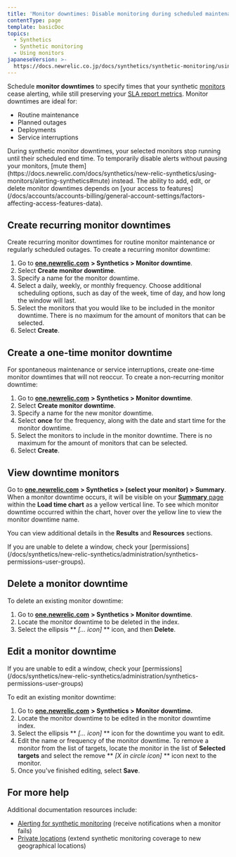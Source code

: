 ```yaml
---
title: 'Monitor downtimes: Disable monitoring during scheduled maintenance times'
contentType: page
template: basicDoc
topics:
  - Synthetics
  - Synthetic monitoring
  - Using monitors
japaneseVersion: >-
  https://docs.newrelic.co.jp/docs/synthetics/synthetic-monitoring/using-monitors/monitor-downtimes-disable-monitoring-during-scheduled-maintenance-times
---
```


Schedule **monitor downtimes** to specify times that your synthetic [monitors](/docs/synthetics/new-relic-synthetics/using-monitors/add-edit-monitors#types-monitors) cease alerting, while still preserving your [SLA report metrics](/docs/synthetics/new-relic-synthetics/pages/synthetics-sla-report-aggregate-monitor-metrics). Monitor downtimes are ideal for:

* Routine maintenance
* Planned outages
* Deployments
* Service interruptions

<Callout variant="important">
  During synthetic monitor downtimes, your selected monitors stop running until their scheduled end time. To temporarily disable alerts without pausing your monitors, [mute them](https://docs.newrelic.com/docs/synthetics/new-relic-synthetics/using-monitors/alerting-synthetics#mute) instead.
</Callout>

<Callout variant="tip">
  The ability to add, edit, or delete monitor downtimes depends on [your access to features](/docs/accounts/accounts-billing/general-account-settings/factors-affecting-access-features-data).
</Callout>

## Create recurring monitor downtimes

Create recurring monitor downtimes for routine monitor maintenance or regularly scheduled outages. To create a recurring monitor downtime:

1. Go to [**one.newrelic.com**](http://one.newrelic.com/) **> Synthetics > Monitor downtime**.
2. Select **<Icon name="plus-circle"/>
   Create monitor downtime**.
3. Specify a name for the monitor downtime.
4. Select a daily, weekly, or monthly frequency. Choose additional scheduling options, such as day of the week, time of day, and how long the window will last.
5. Select the monitors that you would like to be included in the monitor downtime. There is no maximum for the amount of monitors that can be selected.
6. Select **Create**.

## Create a one-time monitor downtime

For spontaneous maintenance or service interruptions, create one-time monitor downtimes that will not reoccur. To create a non-recurring monitor downtime:

1. Go to [**one.newrelic.com**](http://one.newrelic.com/) **> Synthetics > Monitor downtime**.
2. Select **<Icon name="plus-circle"/>
   Create monitor downtime**.
3. Specify a name for the new monitor downtime.
4. Select **once** for the frequency, along with the date and start time for the monitor downtime.
5. Select the monitors to include in the monitor downtime. There is no maximum for the amount of monitors that can be selected.
6. Select **Create**.

## View downtime monitors

Go to [**one.newrelic.com**](http://one.newrelic.com/) **> Synthetics > (select your monitor) > Summary**. When a monitor downtime occurs, it will be visible on your [**Summary** page](/docs/synthetics/new-relic-synthetics/pages/synthetics-overview-page-view-monitors-performance) within the **Load time chart** as a yellow vertical line. To see which monitor downtime occurred within the chart, hover over the yellow line to view the monitor downtime name.

You can view additional details in the **Results** and **Resources** sections.

<Callout variant="tip">
  If you are unable to delete a window, check your [permissions](/docs/synthetics/new-relic-synthetics/administration/synthetics-permissions-user-groups).
</Callout>

## Delete a monitor downtime

To delete an existing monitor downtime:

1. Go to [**one.newrelic.com**](http://one.newrelic.com/) **> Synthetics > Monitor downtime**.
2. Locate the monitor downtime to be deleted in the index.
3. Select the ellipsis **<i className="fa fa-ellipsis">
   \[... icon]
   </i>
   ** icon, and then **Delete**.

## Edit a monitor downtime

<Callout variant="tip">
  If you are unable to edit a window, check your [permissions](/docs/synthetics/new-relic-synthetics/administration/synthetics-permissions-user-groups)
</Callout>

To edit an existing monitor downtime:

1. Go to [**one.newrelic.com**](http://one.newrelic.com/) **> Synthetics > Monitor downtime.**
2. Locate the monitor downtime to be edited in the monitor downtime index.
3. Select the ellipsis **<i className="fa fa-ellipsis">
   \[... icon]
   </i>
   ** icon for the downtime you want to edit.
4. Edit the name or frequency of the monitor downtime. To remove a monitor from the list of targets, locate the monitor in the list of **Selected targets** and select the remove **<i className="fa fa-times-circle-o">
   \[X in circle icon]
   </i>
   ** icon next to the monitor.
5. Once you've finished editing, select **Save**.

## For more help

Additional documentation resources include:

* [Alerting for synthetic monitoring](/docs/synthetics/new-relic-synthetics/using-monitors/alerting-synthetics) (receive notifications when a monitor fails)
* [Private locations](/docs/synthetics/new-relic-synthetics/private-locations/private-locations-overview-monitor-internal-sites-add-new-locations) (extend synthetic monitoring coverage to new geographical locations)
